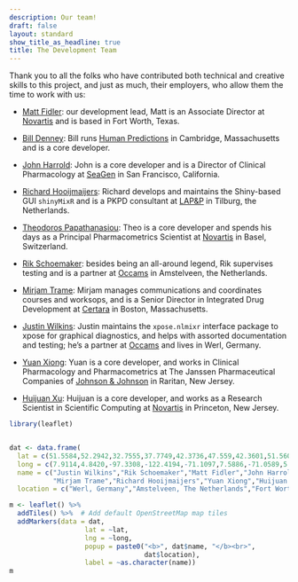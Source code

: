 ```yaml
---
description: Our team!
draft: false
layout: standard
show_title_as_headline: true
title: The Development Team
---
```


Thank you to all the folks who have contributed both technical and creative skills to this project, and just as much, their employers, who allow them the time to work with us:

+ [Matt Fidler](https://www.linkedin.com/in/matthewfidler): our development lead, Matt is an Associate Director at [Novartis](https://www.novartis.com) and is based in Fort Worth, Texas.

+ [Bill Denney](https://www.linkedin.com/in/billdenney): Bill runs [Human Predictions](https://www.humanpredictions.com/) in Cambridge, Massachusetts and is a core developer.

+ [John Harrold](https://www.linkedin.com/in/johnmharrold): John is a core developer and is a Director of Clinical Pharmacology at [SeaGen](https://www.seagen.com/) in San Francisco, California.

+ [Richard Hooijmaijers](https://www.linkedin.com/in/richard-hooijmaijers-a5b1732a): Richard develops and maintains the Shiny-based GUI `shinyMixR` and is a PKPD consultant at [LAP&P](https://www.lapp.nl) in Tilburg, the Netherlands.

+ [Theodoros Papathanasiou](https://www.linkedin.com/in/theodorospapathanasiou): Theo is a core developer and spends his days as a Principal Pharmacometrics Scientist at [Novartis](https://www.novartis.com) in Basel, Switzerland.

+ [Rik Schoemaker](https://www.linkedin.com/in/rikschoemaker/): besides being an all-around legend, Rik supervises testing and is a partner at [Occams](https://www.occams.com/) in Amstelveen, the Netherlands.

+ [Mirjam Trame](https://www.linkedin.com/in/mirjam-trame-5775ab96/): Mirjam manages communications and coordinates courses and worksops, and is a Senior Director in Integrated Drug Development at [Certara](https://www.certara.com/) in Boston, Massachusetts.

+ [Justin Wilkins](https://www.linkedin.com/in/justinjwilkins/): Justin maintains the `xpose.nlmixr` interface package to xpose for graphical diagnostics, and helps with assorted documentation and testing; he's a partner at [Occams](https://www.occams.com/) and lives in Werl, Germany.

+ [Yuan Xiong](https://www.linkedin.com/in/yuanxiong/): Yuan is a core developer, and works in Clinical Pharmacology and Pharmacometrics at The Janssen Pharmaceutical Companies of [Johnson & Johnson](https://www.jnj.com) in Raritan, New Jersey.

+ [Huijuan Xu](https://www.linkedin.com/in/huijuan-xu-7224b091/): Huijuan is a core developer, and works as a Research Scientist in Scientific Computing at [Novartis](https://www.novartis.com) in Princeton, New Jersey.

```r
library(leaflet)


dat <- data.frame(
  lat = c(51.5584,52.2942,32.7555,37.7749,42.3736,47.559,42.3601,51.5606,40.5695,40.3573),
  long = c(7.9114,4.8420,-97.3308,-122.4194,-71.1097,7.5886,-71.0589,5.0919,-74.6329,-74.6672),
  name = c("Justin Wilkins","Rik Schoemaker","Matt Fidler","John Harrold","Bill Denney","Theodoros Papathanasiou",
           "Mirjam Trame","Richard Hooijmaijers","Yuan Xiong","Huijuan Xu"),
  location = c("Werl, Germany","Amstelveen, The Netherlands","Fort Worth, Texas, USA","San Francisco, California, USA","Cambridge, Massachusetts, USA", "Basel, Switzerland", "Boston, Massachusetts, USA", "Tilburg, The Netherlands", "Raritan, New Jersey, USA","Princeton, New Jersey, USA"))

m <- leaflet() %>%
  addTiles() %>%  # Add default OpenStreetMap map tiles
  addMarkers(data = dat,                                          
                   lat = ~lat,                           
                   lng = ~long,                          
                   popup = paste0("<b>", dat$name, "</b><br>", 
                                  dat$location),
                   label = ~as.character(name))       
m

   



```

